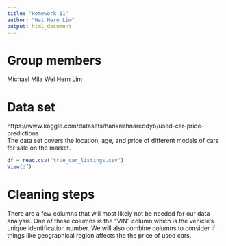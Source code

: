 ```yaml
---
title: "Homework 11"
author: "Wei Hern Lim"
output: html_document
--- 
```


# Group members  
Michael Mila
Wei Hern Lim

# Data set
https://www.kaggle.com/datasets/harikrishnareddyb/used-car-price-predictions  
The data set covers the location, age, and price of different models of cars for sale on the market. 

```r
df = read.csv("true_car_listings.csv")
View(df)
```

# Cleaning steps
There are a few columns that will most likely not be needed for our data analysis. One of these columns is the "VIN" column which is the vehicle's unique identification number. We will also combine columns to consider if things like geographical region affects the the price of used cars. 